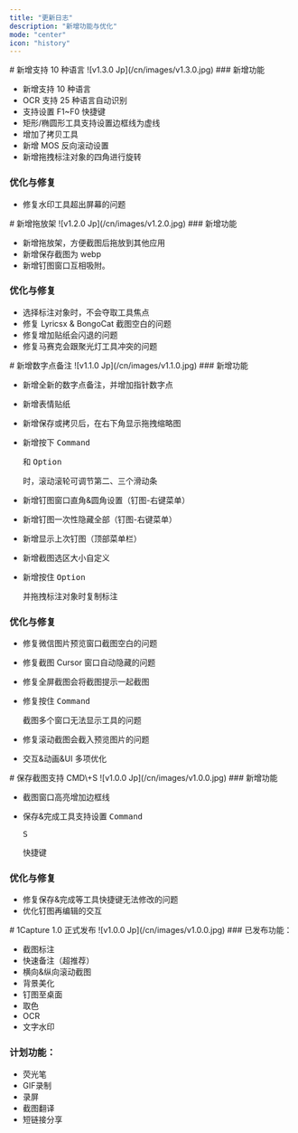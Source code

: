 ```yaml
---
title: "更新日志"
description: "新增功能与优化"
mode: "center"
icon: "history"
---
```


<Update label="V1.3.0" description="2025/7/19">
  # 新增支持 10 种语言

  <Frame>
    ![v1.3.0 Jp](/cn/images/v1.3.0.jpg)
  </Frame>
  <Card title="1Capture 下载" icon="circle-arrow-down" horizontal href="https://apps.apple.com/app/id6742318274">
    
  </Card>
  ### 新增功能

  - 新增支持 10 种语言
  - OCR 支持 25 种语言自动识别
  - 支持设置 F1~F0 快捷键
  - 矩形/椭圆形工具支持设置边框线为虚线
  - 增加了拷贝工具
  - 新增 MOS 反向滚动设置
  - 新增拖拽标注对象的四角进行旋转

  ### 优化与修复

  - 修复水印工具超出屏幕的问题
</Update>

<Update label="V1.2.0" description="2025/5/30">
  # 新增拖放架

  <Frame>
    ![v1.2.0 Jp](/cn/images/v1.2.0.jpg)
  </Frame>
  ### 新增功能

  - 新增拖放架，方便截图后拖放到其他应用
  - 新增保存截图为 webp
  - 新增钉图窗口互相吸附。

  ### 优化与修复

  - 选择标注对象时，不会夺取工具焦点
  - 修复 Lyricsx & BongoCat 截图空白的问题
  - 修复增加贴纸会闪退的问题
  - 修复马赛克会跟聚光灯工具冲突的问题
</Update>

<Update label="v1.1.0" description="2025/4/30">
  # 新增数字点备注

  <Frame>
    ![v1.1.0 Jp](/cn/images/v1.1.0.jpg)
  </Frame>
  ### 新增功能

  - 新增全新的数字点备注，并增加指针数字点
  - 新增表情贴纸
  - 新增保存或拷贝后，在右下角显示拖拽缩略图
  - 新增按下 <kbd>Command</kbd>

     和 <kbd>Option</kbd>

     时，滚动滚轮可调节第二、三个滑动条
  - 新增钉图窗口直角&圆角设置（钉图-右键菜单）
  - 新增钉图一次性隐藏全部（钉图-右键菜单）
  - 新增显示上次钉图（顶部菜单栏）
  - 新增截图选区大小自定义
  - 新增按住 <kbd>Option</kbd>

     并拖拽标注对象时复制标注

  ### 优化与修复

  - 修复微信图片预览窗口截图空白的问题
  - 修复截图 Cursor 窗口自动隐藏的问题
  - 修复全屏截图会将截图提示一起截图
  - 修复按住 <kbd>Command</kbd>

     截图多个窗口无法显示工具的问题
  - 修复滚动截图会截入预览图片的问题
  - 交互&动画&UI 多项优化
</Update>

<Update label="v1.0.1" description="2025/3/19">
  # 保存截图支持 CMD\+S

  <Frame>
    ![v1.0.0 Jp](/cn/images/v1.0.0.jpg)
  </Frame>
  ### 新增功能

  - 截图窗口高亮增加边框线
  - 保存&完成工具支持设置 <kbd>Command</kbd>

     <kbd>S</kbd>

     快捷键

  ### 优化与修复

  - 修复保存&完成等工具快捷键无法修改的问题
  - 优化钉图再编辑的交互
</Update>

<Update label="v1.0.0" description="2025/3/8">
  # 1Capture 1.0 正式发布

  <Frame>
    ![v1.0.0 Jp](/cn/images/v1.0.0.jpg)
  </Frame>
  ### 已发布功能：

  - 截图标注
  - 快速备注（超推荐）
  - 横向&纵向滚动截图
  - 背景美化
  - 钉图至桌面
  - 取色
  - OCR
  - 文字水印

  ### 计划功能：

  - 荧光笔
  - GIF录制
  - 录屏
  - 截图翻译
  - 短链接分享
</Update>